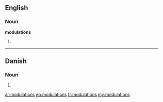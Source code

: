 ==English==

===Noun===
'''modulations'''

# {{plural of|[[modulation]]}}

----

==Danish==

===Noun===
{{head|da|noun form|g=c}}

# {{form of|genitive singular indefinite|modulation|lang=da}}

[[ar:modulations]]
[[eo:modulations]]
[[fr:modulations]]
[[my:modulations]]